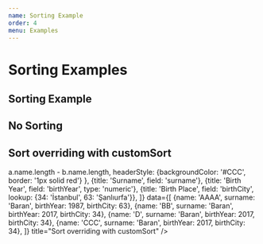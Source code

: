 ```yaml
---
name: Sorting Example
order: 4
menu: Examples
---
```



# Sorting Examples

## Sorting Example

<Playground>
  <MaterialTable
    columns={[
      {title: 'Name', field: 'name', defaultSort: 'desc'},
      {title: 'Surname', field: 'surname', sorting: false},
      {title: 'Birth Year', field: 'birthYear', type: 'numeric'},
      {title: 'Birth Place', field: 'birthCity', lookup: {34: 'İstanbul', 63: 'Şanlıurfa'}},      
    ]}
    data={[
      {name: 'Mehmet', surname: 'Baran', birthYear: 1987, birthCity: 63},
      {name: 'Zerya Betül', surname: 'Baran', birthYear: 2017, birthCity: 34},
    ]}
    title="Sorting"
    options={{
      paging: false
    }}
  />
</Playground>

## No Sorting

<Playground>
  <MaterialTable
    columns={[
      {title: 'Name', field: 'name'},
      {title: 'Surname', field: 'surname'},
      {title: 'Birth Year', field: 'birthYear', type: 'numeric'},
      {title: 'Birth Place', field: 'birthCity', lookup: {34: 'İstanbul', 63: 'Şanlıurfa'}},      
    ]}
    data={[
      {name: 'Mehmet', surname: 'Baran', birthYear: 1987, birthCity: 63},
      {name: 'Zerya Betül', surname: 'Baran', birthYear: 2017, birthCity: 34},
    ]}
    title="No Sorting"
    options={{
      paging: false,
      sorting: false,
    }}
  />
</Playground>

## Sort overriding with customSort

<Playground>
  <MaterialTable
    columns={[
      {
        title: 'Name', 
        field: 'name', 
        customSort: (a,b) => a.name.length - b.name.length,
        headerStyle: {backgroundColor: '#CCC', border: '1px solid red'} 
      },
      {title: 'Surname', field: 'surname'},
      {title: 'Birth Year', field: 'birthYear', type: 'numeric'},
      {title: 'Birth Place', field: 'birthCity', lookup: {34: 'İstanbul', 63: 'Şanlıurfa'}},      
    ]}
    data={[
      {name: 'AAAA', surname: 'Baran', birthYear: 1987, birthCity: 63},
      {name: 'BB', surname: 'Baran', birthYear: 2017, birthCity: 34},
      {name: 'D', surname: 'Baran', birthYear: 2017, birthCity: 34},
      {name: 'CCC', surname: 'Baran', birthYear: 2017, birthCity: 34},
    ]}
    title="Sort overriding with customSort"
  />
</Playground>





